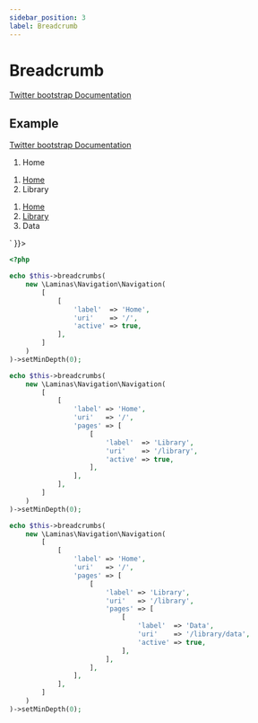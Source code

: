 ```yaml
---
sidebar_position: 3
label: Breadcrumb
---
```



# Breadcrumb

[Twitter bootstrap Documentation](https://getbootstrap.com/docs/5.1/components/breadcrumb/)

## Example

[Twitter bootstrap Documentation](https://getbootstrap.com/docs/5.1/components/breadcrumb/#example)

<Tabs>
<TabItem value="result" label="Result" default>
  <HtmlCode bootstrapVersion="5.1">
      <div dangerouslySetInnerHTML={{ __html: `<nav aria-label="breadcrumb">
    <ol class="breadcrumb">
        <li class="breadcrumb-item active" aria-current="page">Home</li>
    </ol>
</nav>
<nav aria-label="breadcrumb">
    <ol class="breadcrumb">
        <li class="breadcrumb-item"><a href="/">Home</a></li>
        <li class="breadcrumb-item active" aria-current="page">Library</li>
    </ol>
</nav>
<nav aria-label="breadcrumb">
    <ol class="breadcrumb">
        <li class="breadcrumb-item"><a href="/">Home</a></li>
        <li class="breadcrumb-item"><a href="/library">Library</a></li>
        <li class="breadcrumb-item active" aria-current="page">Data</li>
    </ol>
</nav>` }}></div>
  </HtmlCode>
</TabItem>
<TabItem value="source" label="Source">

```php
<?php

echo $this->breadcrumbs(
    new \Laminas\Navigation\Navigation(
        [
            [
                'label'  => 'Home',
                'uri'    => '/',
                'active' => true,
            ],
        ]
    )
)->setMinDepth(0);

echo $this->breadcrumbs(
    new \Laminas\Navigation\Navigation(
        [
            [
                'label' => 'Home',
                'uri'   => '/',
                'pages' => [
                    [
                        'label'  => 'Library',
                        'uri'    => '/library',
                        'active' => true,
                    ],
                ],
            ],
        ]
    )
)->setMinDepth(0);

echo $this->breadcrumbs(
    new \Laminas\Navigation\Navigation(
        [
            [
                'label' => 'Home',
                'uri'   => '/',
                'pages' => [
                    [
                        'label' => 'Library',
                        'uri'   => '/library',
                        'pages' => [
                            [
                                'label'  => 'Data',
                                'uri'    => '/library/data',
                                'active' => true,
                            ],
                        ],
                    ],
                ],
            ],
        ]
    )
)->setMinDepth(0);

```

</TabItem>
</Tabs>

